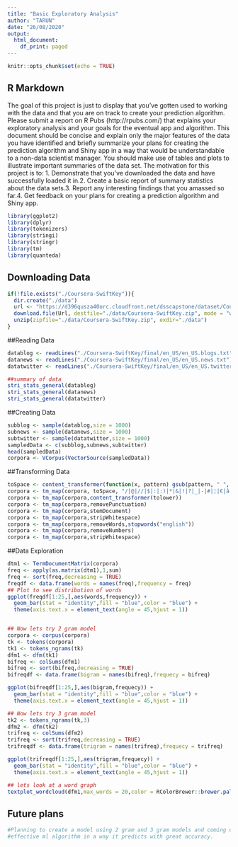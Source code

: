 ```yaml
---
title: "Basic Exploratory Analysis"
author: "TARUN"
date: "26/08/2020"
output:
  html_document:
    df_print: paged
---
```


```r
knitr::opts_chunk$set(echo = TRUE)
```

## R Markdown

The goal of this project is just to display that you've gotten used to working with the data and that you are on track to create your prediction algorithm. Please submit a report on R Pubs (http://rpubs.com/) that explains your exploratory analysis and your goals for the eventual app and algorithm. This document should be concise and explain only the major features of the data you have identified and briefly summarize your plans for creating the prediction algorithm and Shiny app in a way that would be understandable to a non-data scientist manager. You should make use of tables and plots to illustrate important summaries of the data set. The motivation for this project is to: 1. Demonstrate that you've downloaded the data and have successfully loaded it in.2. Create a basic report of summary statistics about the data sets.3. Report any interesting findings that you amassed so far.4. Get feedback on your plans for creating a prediction algorithm and Shiny app.

```r
library(ggplot2)
library(dplyr)
library(tokenizers)
library(stringi)
library(stringr)
library(tm)
library(quanteda)
```

## Downloading Data

```r
if(!file.exists("./Coursera-SwiftKey")){
  dir.create("./data")
  url <- "https://d396qusza40orc.cloudfront.net/dsscapstone/dataset/Coursera-SwiftKey.zip"
  download.file(Url, destfile="./data/Coursera-SwiftKey.zip", mode = "wb")
  unzip(zipfile="./data/Coursera-SwiftKey.zip", exdir="./data")
}
```

##Reading Data
```r
datablog <- readLines("./Coursera-SwiftKey/final/en_US/en_US.blogs.txt")
datanews <- readLines("./Coursera-SwiftKey/final/en_US/en_US.news.txt")
datatwitter <- readLines("./Coursera-SwiftKey/final/en_US/en_US.twitter.txt")

##summary of data
stri_stats_general(datablog)
stri_stats_general(datanews)
stri_stats_general(datatwitter)

```

##Creating Data

```r
subblog <- sample(datablog,size = 1000)
subnews <- sample(datanews,size = 1000)
subtwitter <- sample(datatwitter,size = 1000)
sampledData <- c(subblog,subnews,subtwitter)
head(sampledData)
corpora <- VCorpus(VectorSource(sampledData))
```

##Transforming Data

```R
toSpace <- content_transformer(function(x, pattern) gsub(pattern, " ", x))
corpora <- tm_map(corpora, toSpace, "/|@|//|$|:|:)|*|&|!|?|_|-|#|¦|€|â|™|ã|$")
corpora <- tm_map(corpora,content_transformer(tolower))
corpora <- tm_map(corpora,removePunctuation)
corpora <- tm_map(corpora,stemDocument)
corpora <- tm_map(corpora,stripWhitespace)
corpora <- tm_map(corpora,removeWords,stopwords("english"))
corpora <- tm_map(corpora,removeNumbers)
corpora <- tm_map(corpora,stripWhitespace)
```

##Data Exploration

```r
dtm1 <- TermDocumentMatrix(corpora)
freq <- apply(as.matrix(dtm1),1,sum)
freq <- sort(freq,decreasing = TRUE)
freqdf <- data.frame(words = names(freq),frequency = freq)
## Plot to see distribution of words
ggplot(freqdf[1:25,],aes(words,frequency)) +
  geom_bar(stat = "identity",fill = "blue",color = "blue") +
  theme(axis.text.x = element_text(angle = 45,hjust = 1))


## Now lets try 2 gram model
corpora <- corpus(corpora)
tk <- tokens(corpora)
tk1 <- tokens_ngrams(tk)
dfm1 <- dfm(tk1)
bifreq <- colSums(dfm1)
bifreq <- sort(bifreq,decreasing = TRUE)
bifreqdf <- data.frame(bigram = names(bifreq),frequecy = bifreq)

ggplot(bifreqdf[1:25,],aes(bigram,frequecy)) +
  geom_bar(stat = "identity",fill = "blue",color = "blue") +
  theme(axis.text.x = element_text(angle = 45,hjust = 1))

## Now lets try 3 gram model
tk2 <- tokens_ngrams(tk,3)
dfm2 <- dfm(tk2)
trifreq <- colSums(dfm2)
trifreq <- sort(trifreq,decreasing = TRUE)
trifreqdf <- data.frame(trigram = names(trifreq),frequecy = trifreq)

ggplot(trifreqdf[1:25,],aes(trigram,frequecy)) +
  geom_bar(stat = "identity",fill = "blue",color = "blue") +
  theme(axis.text.x = element_text(angle = 45,hjust = 1))

## lets look at a word graph 
textplot_wordcloud(dfm1,max_words = 20,color = RColorBrewer::brewer.pal(8,"Dark2"))
```

## Future plans

```r
#Planning to create a model using 2 gram and 3 gram models and coming up with a
#effective ml algorithm in a way it predicts with great accuracy.
```
